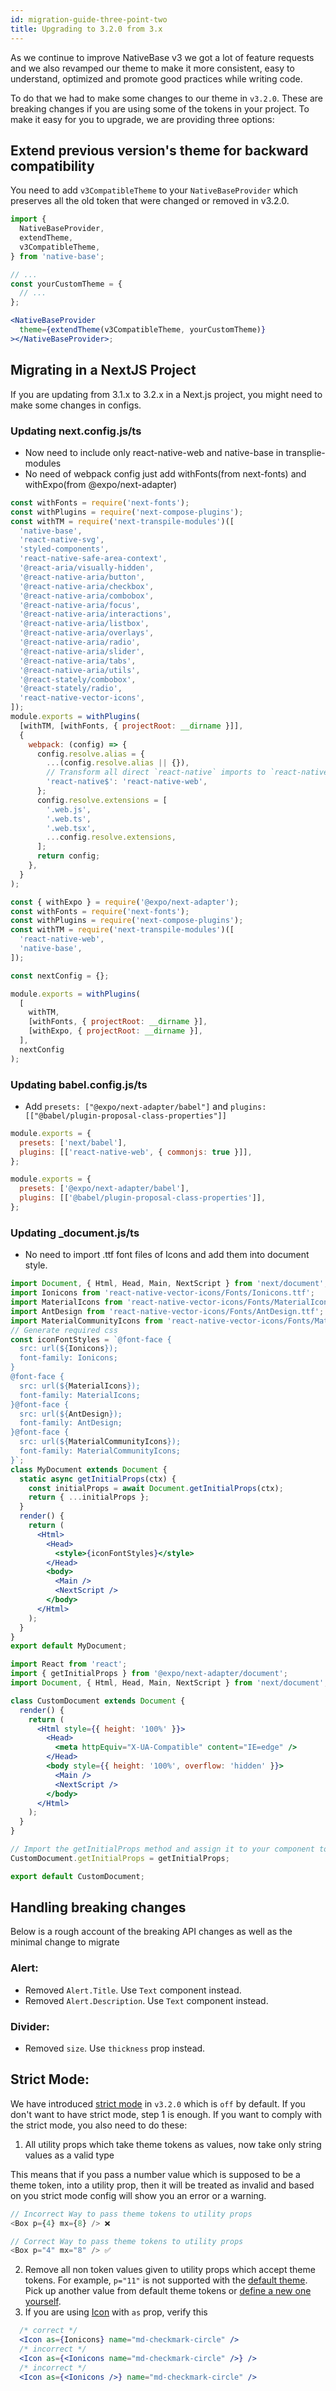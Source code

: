```yaml
---
id: migration-guide-three-point-two
title: Upgrading to 3.2.0 from 3.x
---
```


As we continue to improve NativeBase v3 we got a lot of feature requests and we also revamped our theme to make it more consistent, easy to understand, optimized and promote good practices while writing code.

To do that we had to make some changes to our theme in `v3.2.0`. These are breaking changes if you are using some of the tokens in your project. To make it easy for you to upgrade, we are providing three options:

## Extend previous version's theme for backward compatibility

You need to add `v3CompatibleTheme` to your `NativeBaseProvider` which preserves all the old token that were changed or removed in v3.2.0.

```jsx
import {
  NativeBaseProvider,
  extendTheme,
  v3CompatibleTheme,
} from 'native-base';

// ...
const yourCustomTheme = {
  // ...
};

<NativeBaseProvider
  theme={extendTheme(v3CompatibleTheme, yourCustomTheme)}
></NativeBaseProvider>;
```

## Migrating in a NextJS Project

If you are updating from 3.1.x to 3.2.x in a Next.js project, you might need to make some changes in configs.

### Updating next.config.js/ts

- Now need to include only react-native-web and native-base in transplie-modules
- No need of webpack config just add withFonts(from next-fonts) and withExpo(from @expo/next-adapter)

```jsx {5-22,27-40}
const withFonts = require('next-fonts');
const withPlugins = require('next-compose-plugins');
const withTM = require('next-transpile-modules')([
  'native-base',
  'react-native-svg',
  'styled-components',
  'react-native-safe-area-context',
  '@react-aria/visually-hidden',
  '@react-native-aria/button',
  '@react-native-aria/checkbox',
  '@react-native-aria/combobox',
  '@react-native-aria/focus',
  '@react-native-aria/interactions',
  '@react-native-aria/listbox',
  '@react-native-aria/overlays',
  '@react-native-aria/radio',
  '@react-native-aria/slider',
  '@react-native-aria/tabs',
  '@react-native-aria/utils',
  '@react-stately/combobox',
  '@react-stately/radio',
  'react-native-vector-icons',
]);
module.exports = withPlugins(
  [withTM, [withFonts, { projectRoot: __dirname }]],
  {
    webpack: (config) => {
      config.resolve.alias = {
        ...(config.resolve.alias || {}),
        // Transform all direct `react-native` imports to `react-native-web`
        'react-native$': 'react-native-web',
      };
      config.resolve.extensions = [
        '.web.js',
        '.web.ts',
        '.web.tsx',
        ...config.resolve.extensions,
      ];
      return config;
    },
  }
);
```

```jsx {1,5,9,15,17}
const { withExpo } = require('@expo/next-adapter');
const withFonts = require('next-fonts');
const withPlugins = require('next-compose-plugins');
const withTM = require('next-transpile-modules')([
  'react-native-web',
  'native-base',
]);

const nextConfig = {};

module.exports = withPlugins(
  [
    withTM,
    [withFonts, { projectRoot: __dirname }],
    [withExpo, { projectRoot: __dirname }],
  ],
  nextConfig
);
```

### Updating babel.config.js/ts

- Add `presets: ["@expo/next-adapter/babel"]` and `plugins: [["@babel/plugin-proposal-class-properties"]]`

```jsx {3,2}
module.exports = {
  presets: ['next/babel'],
  plugins: [['react-native-web', { commonjs: true }]],
};
```

```jsx {2,3}
module.exports = {
  presets: ['@expo/next-adapter/babel'],
  plugins: [['@babel/plugin-proposal-class-properties']],
};
```

### Updating _document.js/ts

- No need to import .ttf font files of Icons and add them into document style.

```jsx {2-20,30}
import Document, { Html, Head, Main, NextScript } from 'next/document';
import Ionicons from 'react-native-vector-icons/Fonts/Ionicons.ttf';
import MaterialIcons from 'react-native-vector-icons/Fonts/MaterialIcons.ttf';
import AntDesign from 'react-native-vector-icons/Fonts/AntDesign.ttf';
import MaterialCommunityIcons from 'react-native-vector-icons/Fonts/MaterialCommunityIcons.ttf';
// Generate required css
const iconFontStyles = `@font-face {
  src: url(${Ionicons});
  font-family: Ionicons;
}
@font-face {
  src: url(${MaterialIcons});
  font-family: MaterialIcons;
}@font-face {
  src: url(${AntDesign});
  font-family: AntDesign;
}@font-face {
  src: url(${MaterialCommunityIcons});
  font-family: MaterialCommunityIcons;
}`;
class MyDocument extends Document {
  static async getInitialProps(ctx) {
    const initialProps = await Document.getInitialProps(ctx);
    return { ...initialProps };
  }
  render() {
    return (
      <Html>
        <Head>
          <style>{iconFontStyles}</style>
        </Head>
        <body>
          <Main />
          <NextScript />
        </body>
      </Html>
    );
  }
}
export default MyDocument;
```

```jsx
import React from 'react';
import { getInitialProps } from '@expo/next-adapter/document';
import Document, { Html, Head, Main, NextScript } from 'next/document';

class CustomDocument extends Document {
  render() {
    return (
      <Html style={{ height: '100%' }}>
        <Head>
          <meta httpEquiv="X-UA-Compatible" content="IE=edge" />
        </Head>
        <body style={{ height: '100%', overflow: 'hidden' }}>
          <Main />
          <NextScript />
        </body>
      </Html>
    );
  }
}

// Import the getInitialProps method and assign it to your component to ensure the react-native-web styles are used.
CustomDocument.getInitialProps = getInitialProps;

export default CustomDocument;
```

## Handling breaking changes

Below is a rough account of the breaking API changes as well as the minimal change to migrate

### Alert:

- Removed `Alert.Title`. Use `Text` component instead.
- Removed `Alert.Description`. Use `Text` component instead.

### Divider:

- Removed `size`. Use `thickness` prop instead.

## Strict Mode:

We have introduced [strict mode](../strict-mode.md) in `v3.2.0` which is `off` by default. If you don't want to have strict mode, step 1 is enough. If you want to comply with the strict mode, you also need to do these:

1.  All utility props which take theme tokens as values, now take only string values as a valid type

This means that if you pass a number value which is supposed to be a theme token, into a utility prop, then it will be treated as invalid and based on you strict mode config will show you an error or a warning.

```js
// Incorrect Way to pass theme tokens to utility props
<Box p={4} mx={8} /> ❌

```

```js
// Correct Way to pass theme tokens to utility props
<Box p="4" mx="8" /> ✅
```

2.  Remove all non token values given to utility props which accept theme tokens. For example, `p="11"` is not supported with the [default theme](../default-theme.md). Pick up another value from default theme tokens or [define a new one yourself](../customizing-theme).
3.  If you are using [Icon](../icon.md) with `as` prop, verify this

```jsx
  /* correct */
  <Icon as={Ionicons} name="md-checkmark-circle" />
  /* incorrect */
  <Icon as={<Ionicons name="md-checkmark-circle" />} />
  /* incorrect */
  <Icon as={<Ionicons />} name="md-checkmark-circle" />

```
